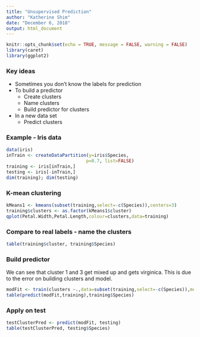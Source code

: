 ```yaml
---
title: "Unsupervised Prediction"
author: "Katherine Shim"
date: "December 6, 2018"
output: html_document
---
```


```r
knitr::opts_chunk$set(echo = TRUE, message = FALSE, warning = FALSE)
library(caret)
library(ggplot2)
```

### Key ideas

* Sometimes you don't know the labels for prediction
* To build a predictor
    + Create clusters
    + Name clusters
    + Build predictor for clusters
* In a new data set
    + Predict clusters
    
### Example - Iris data
```r
data(iris)
inTrain <- createDataPartition(y=iris$Species,
                              p=0.7, list=FALSE)
training <- iris[inTrain,]
testing <- iris[-inTrain,]
dim(training); dim(testing)
```

### K-mean clustering
```r
kMeans1 <- kmeans(subset(training,select=-c(Species)),centers=3)
training$clusters <- as.factor(kMeans1$cluster)
qplot(Petal.Width,Petal.Length,colour=clusters,data=training)
```
    
### Compare to real labels - name the clusters
```r
table(training$cluster, training$Species)
```

### Build predictor
We can see that cluster 1 and 3 get mixed up and gets virginica. This is due to the error on building clusters and model.
```r
modFit <- train(clusters ~.,data=subset(training,select=-c(Species)),method="rpart")
table(predict(modFit,training),training$Species)
```

### Apply on test
```r
testClusterPred <- predict(modFit, testing)
table(testClusterPred, testing$Species)
```